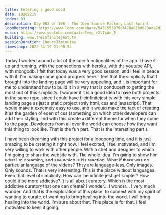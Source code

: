 ```yaml
---
title: Entering a good mood
date: 192022IV
index: 83
description: Day 083 of 108 - The Open Source Factory Last Sprint
loomRecording: https://www.loom.com/share/5451555879df478a816d623ada7d27b8
music: https://www.youtube.com/watch?v=p_rXt7sWn_E
building: www.theinfinitejest.tv
sessionDuration: 1hours33minutes
timestamp: 2022-04-19 21:00:54
---
```


Today I worked around a lot of the core functionalities of the app. I have it up and running, with the connections with heroku, with the youtube API, with mongodb. I felt that today was a very good session, and I feel in peace with it. I'm making some good progress here. I feel that the simplicity that I brought into the landing page will be very appealing, and it is important for me to understand how to build it in a way that is conducent to getting the most out of this simplicity. I wonder if it is a good idea to have both projects in the same repo, since I could have theinfinitejest.tv with this very simple landing page as just a static project (only html, css and javascript). That would make it extremely easy to use, and it would make the fact of creating it as the garden of eden of css (something on which other developers can add their styling, and with this create a different theme for when they come to the page. Developers from all over the world can choose how they want this thing to look like. That is the fun part. That is the interesting part.).

I have been dreaming with this project for a looooong time, and it is just amazing to be creating it right now. I feel excited, I feel motivated, and I'm very willing to work with other people. With a chef and designer to which I'm going to share the website with. The whole idea. I'm going to show him what I'm dreaming, and see which is his reaction. What if there was no particular language of the videos? They are language-less. Only images. Only sounds. That is very interesting. This is the place without languages. Even that level of simplicity. How can the infinite jest get simpler? How could it be more addictive? It is all about curatory. Which is the most addictive curatory that one can create? I wonder... I wonder... I very much wonder. And that is the exploration of this place, to connect with my spirit of wanting to curate, of wanting to bring healing into the world. I will bring healing into the world. I'm sure about that. This place is for that. I feel motivated to keep it going.
